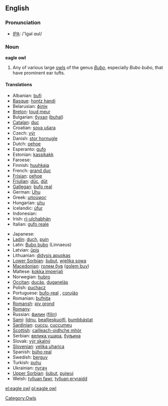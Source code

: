 {{wikipedia}}
==English==

===Pronunciation===
*[[w:IPA|IPA]]: /'Igəl ɑʊl/

===Noun===
'''eagle owl'''

# Any of various large [[owl]]s of the genus ''[[Bubo]]'', especially ''Bubo bubo'', that have prominent ear tufts.

====Translations====
{{top}}
*Albanian: [[bufi]]
*[[Basque]]: [[hontz handi]]
*Belarusian: [[філін]]
*[[Breton]]: [[toud meur]]
*Bulgarian: [[бухал]] ([[buhal]])
*[[Catalan]]: [[duc]]
*Croatian: [[sova ušara]]
*Czech: [[výr]]
*Danish: [[stor hornugle]]
*Dutch: [[oehoe]] {{m}}
*Esperanto: [[gufo]]
*Estonian: [[kassikakk]]
*Faroese: [[]]
*Finnish: [[huuhkaja]]
*French: [[grand duc]] {{m}}
*[[Frisian]]: [[oehoe]]
*[[Friulian]]: [[dűc]], [[dűt]]
*[[Gallegan]]: [[bufo real]]
*German: [[Uhu]] {{m}}
*Greek: [[μπούφος]] '' ''
*Hungarian: [[uhu]]
*Icelandic: [[úfur]]
*Indonesian: [[]]
*Irish: [[rí-ulchabhán]]
*Italian: [[gufo reale]] '' ''
{{mid}}
*Japanese: [[]]
*[[Ladin]]: [[duch]], [[puin]]
*Latin: [[Bubo bubo]] (Linnaeus)
*Latvian: [[ūpis]]
*Lithuanian: [[didysis apuokas]]
*[[Lower Sorbian]]: [[šubut]], [[wjelika sowa]]
*[[Macedonian]]: [[голем був]] ([[golem buv]])
*Maltese: [[kokka imperjali]]
*Norwegian: [[hubro]]
*[[Occitan]]: [[ducàs]], [[duganelàs]]
*Polish: [[puchacz]] '' ''
*Portuguese: [[bufo-real]] {{m}}, [[corujão]] {{m}}
*Romanian: [[bufniţa]]
*[[Romansh]]: [[piv grond]]
*[[Romany]]: [[]]
*Russian: [[филин]] ([[filin]]) '' ''
*[[Sami]]: [[lidnu]], [[bealljeskuolfi]], [[bumbbástat]]
*[[Sardinian]]: [[cuccu]], [[cuccumeu]]
*[[Scottish]]: [[cailleach-oidhche mhòr]]
*Serbian: [[велика ушара]], [[буљина]]
*Slovak: [[výr skalný]]
*[[Slovenian]]: [[velika uharica]]
*Spanish: [[búho real]] {{m}}
*Swedish: [[berguv]]
*Turkish: [[puhu]]
*Ukrainian: [[пугач]]
*[[Upper Sorbian]]: [[šubut]], [[pujwuj]]
*Welsh: [[tylluan fawr]], [[tylluan eryraidd]]
{{bottom}}

[[Category:Owls]]

[[el:eagle owl]]
[[pl:eagle owl]]